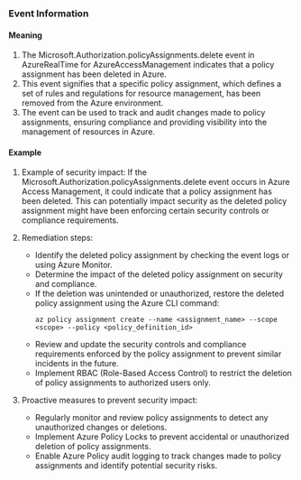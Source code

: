 
### Event Information

#### Meaning

1. The Microsoft.Authorization.policyAssignments.delete event in AzureRealTime for AzureAccessManagement indicates that a policy assignment has been deleted in Azure.
2. This event signifies that a specific policy assignment, which defines a set of rules and regulations for resource management, has been removed from the Azure environment.
3. The event can be used to track and audit changes made to policy assignments, ensuring compliance and providing visibility into the management of resources in Azure.

#### Example

1. Example of security impact: If the Microsoft.Authorization.policyAssignments.delete event occurs in Azure Access Management, it could indicate that a policy assignment has been deleted. This can potentially impact security as the deleted policy assignment might have been enforcing certain security controls or compliance requirements.

2. Remediation steps:
   - Identify the deleted policy assignment by checking the event logs or using Azure Monitor.
   - Determine the impact of the deleted policy assignment on security and compliance.
   - If the deletion was unintended or unauthorized, restore the deleted policy assignment using the Azure CLI command:
     ```
     az policy assignment create --name <assignment_name> --scope <scope> --policy <policy_definition_id>
     ```
   - Review and update the security controls and compliance requirements enforced by the policy assignment to prevent similar incidents in the future.
   - Implement RBAC (Role-Based Access Control) to restrict the deletion of policy assignments to authorized users only.

3. Proactive measures to prevent security impact:
   - Regularly monitor and review policy assignments to detect any unauthorized changes or deletions.
   - Implement Azure Policy Locks to prevent accidental or unauthorized deletion of policy assignments.
   - Enable Azure Policy audit logging to track changes made to policy assignments and identify potential security risks.

